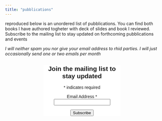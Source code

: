 ```yaml
---
title: "pubblications"
---
```


reproduced below is an unordered list of pubblications. You can find both books I have authored togheter with deck of slides and book I reviewed.
Subscribe to the mailing list to stay updated on forthcoming pubblications and events

*I will neither spam you nor give your email address to rhid parties. I will just occasionally send one or two emails per month*

 <!-- Begin Mailchimp Signup Form -->
<center>
<link href="//cdn-images.mailchimp.com/embedcode/classic-10_7.css" rel="stylesheet" type="text/css">
<style type="text/css">
	#mc_embed_signup{background:#fff; clear:left; font:14px Helvetica,Arial,sans-serif;width:50%; }
	/* Add your own Mailchimp form style overrides in your site stylesheet or in this style block.
	   We recommend moving this block and the preceding CSS link to the HEAD of your HTML file. */
</style>
<div id="mc_embed_signup">
<form action="https://andreacirillo.us18.list-manage.com/subscribe/post?u=ea38207c9143ded9017ecd6bc&amp;id=4421c1bc47" method="post" id="mc-embedded-subscribe-form" name="mc-embedded-subscribe-form" class="validate" target="_blank" novalidate>
<div id="mc_embed_signup_scroll">
<h2>Join the mailing list to stay updated</h2>
<div class="indicates-required"><span class="asterisk">*</span> indicates required</div>
<div class="mc-field-group">
<label for="mce-EMAIL">Email Address  <span class="asterisk">*</span>
</label>
<input type="email" value="" name="EMAIL" class="required email" id="mce-EMAIL">
</div>
<div id="mce-responses" class="clear">
<div class="response" id="mce-error-response" style="display:none"></div>
<div class="response" id="mce-success-response" style="display:none"></div>
</div>   

<div style="position: absolute; left: -5000px;" aria-hidden="true"><input type="text" name="b_ea38207c9143ded9017ecd6bc_4421c1bc47" tabindex="-1" value=""></div>
<div class="clear"><input type="submit" value="Subscribe" name="subscribe" id="mc-embedded-subscribe" class="button"></div>
</div>
</form>
</div>
</center>
<script type='text/javascript' src='//s3.amazonaws.com/downloads.mailchimp.com/js/mc-validate.js'></script><script type='text/javascript'>(function($) {window.fnames = new Array(); window.ftypes = new Array();fnames[0]='EMAIL';ftypes[0]='email';fnames[1]='FNAME';ftypes[1]='text';fnames[2]='LNAME';ftypes[2]='text';fnames[3]='ADDRESS';ftypes[3]='address';fnames[4]='PHONE';ftypes[4]='phone';fnames[5]='BIRTHDAY';ftypes[5]='birthday';}(jQuery));var $mcj = jQuery.noConflict(true);</script>
<!--End mc_embed_signup-->
